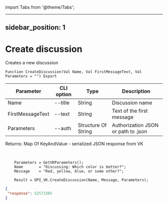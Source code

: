 ﻿import Tabs from '@theme/Tabs';

---
sidebar_position: 1
---

# Create discussion
 Creates a new discussion



`Function CreateDiscussion(Val Name, Val FirstMessageText, Val Parameters = "") Export`

  | Parameter | CLI option | Type | Description |
  |-|-|-|-|
  | Name | --title | String | Discussion name |
  | FirstMessageText | --text | String | Text of the first message |
  | Parameters | --auth | Structure Of String | Authorization JSON or path to .json |

  
  Returns:  Map Of KeyAndValue - serialized JSON response from VK

<br/>




```bsl title="Code example"
    Parameters = GetVKParameters();
    Name       = "Discussing: Which color is better?";
    Message    = "Red, yellow, blue, or some other?";

    Result = OPI_VK.CreateDiscussion(Name, Message, Parameters);
```
 



```json title="Result"
{
 "response": 52573385
}
```
